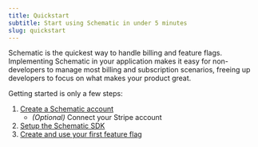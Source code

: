 ```yaml
---
title: Quickstart
subtitle: Start using Schematic in under 5 minutes
slug: quickstart
---
```


Schematic is the quickest way to handle billing and feature flags. Implementing Schematic in your application makes it easy for non-developers to manage most billing and subscription scenarios, freeing up developers to focus on what makes your product great. 

Getting started is only a few steps:

1. [Create a Schematic account](./account_setup)
    - *(Optional)* Connect your Stripe account
2. [Setup the Schematic SDK](./setup_sdk)
3. [Create and use your first feature flag](./create_flag)

